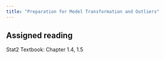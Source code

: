 ---
title: "Preparation for Model Transformation and Outliers"
---

## Assigned reading

Stat2 Textbook: Chapter 1.4, 1.5